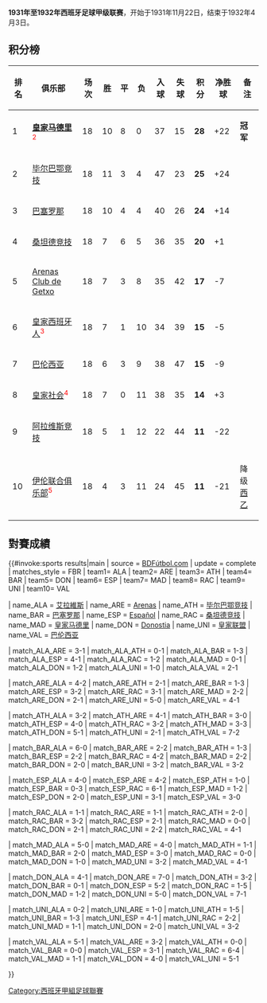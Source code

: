 {{unreferenced|time=2015-02-11T12:16:21+00:00}}
{{NoteTA|G1=football|G2=西甲}}
'''1931年至1932年西班牙足球甲级联赛'''，开始于1931年11月22日，结束于1932年4月3日。

==积分榜==

{| bgcolor="#f7f8ff" cellpadding="3" cellspacing="0" border="1" style="font-size: 85%; border: gray solid 1px; border-collapse: collapse;"
|- bgcolor="#CCCCCC"
! 排名!! 俱乐部!! 场次!! 胜 !! 平 !! 负 !! 入球 !! 失球 !! 积分 !! 净胜球 !! 备注
|-align="center" 
| 1 ||align="left"| '''[[皇家马德里|皇家马德里]]'''<sup><FONT color="red">2</FONT></sup>||18||10||8||0||37||15||'''28'''||+22||'''冠军'''
|-align="center" bgcolor="#EFEFEF"
| 2 ||align="left"| [[毕尔巴鄂竞技|毕尔巴鄂竞技]] ||18||11||3||4||47||23||'''25'''||+24||
|-align="center" 
| 3 ||align="left"| [[巴塞罗那足球俱乐部|巴塞罗那]] ||18||10||4||4||40||26||'''24'''||+14||
|-align="center" bgcolor="#EFEFEF"
| 4 ||align="left"| [[桑坦德竞技|桑坦德竞技]] ||18||7||6||5||36||35||'''20'''||+1||
|-align="center" 
| 5 ||align="left"| [[Arenas_Club_de_Getxo|Arenas Club de Getxo]] ||18||7||3||8||35||42||'''17'''||-7||
|-align="center" bgcolor="#EFEFEF"
| 6 ||align="left"| [[皇家西班牙人|皇家西班牙人]]<sup><FONT color="red">3</FONT></sup>||18||7||1||10||34||39||'''15'''||-5||
|-align="center" 
| 7 ||align="left"| [[巴伦西亚足球俱乐部|巴伦西亚]] ||18||6||3||9||38||47||'''15'''||-9||
|-align="center" bgcolor="#EFEFEF"
| 8 ||align="left"| [[皇家社会|皇家社会]]<sup><FONT color="red">4</FONT></sup> ||18||7||0||11||38||35||'''14'''||+3||
|-align="center" 
| 9 ||align="left"| [[阿拉维斯竞技|阿拉维斯竞技]] ||18||5||1||12||22||44||'''11'''||-22||
|-align="center" bgcolor="#EFEFEF"
| 10 ||align="left"| [[皇家联盟|伊伦联合俱乐部]]<sup><FONT color="red">5</FONT></sup> ||18||4||3||11||24||45||'''11'''||-21|| 降级[[西班牙足球乙级联赛|西乙]]
|}
== 對賽成績 ==
{{#invoke:sports results|main
| source = [http://www.bdfutbol.com/es/t/t1931-32.html BDFútbol.com]
| update = complete
| matches_style = FBR
| team1= ALA | team2= ARE | team3= ATH | team4= BAR | team5= DON | team6= ESP | team7= MAD | team8= RAC | team9= UNI | team10= VAL 

| name_ALA = [[阿拉維斯體育|艾拉維斯]]
| name_ARE = [[Arenas_Club_de_Getxo|Arenas]]
| name_ATH = [[毕尔巴鄂竞技|毕尔巴鄂竞技]]
| name_BAR = [[巴塞罗那足球俱乐部|巴塞罗那]]
| name_ESP = [[皇家西班牙人|Español]]
| name_RAC = [[桑坦德竞技|桑坦德竞技]]
| name_MAD = [[皇家马德里|皇家马德里]]
| name_DON = [[皇家社会|Donostia]]
| name_UNI = [[伊伦联合俱乐部|皇家联盟]]
| name_VAL = [[巴伦西亚足球俱乐部|巴伦西亚]]

| match_ALA_ARE = 3-1
| match_ALA_ATH = 0-1
| match_ALA_BAR = 1-3
| match_ALA_ESP = 4-1
| match_ALA_RAC = 1-2
| match_ALA_MAD = 0-1
| match_ALA_DON = 1-2
| match_ALA_UNI = 1-0
| match_ALA_VAL = 2-1

| match_ARE_ALA = 4-2
| match_ARE_ATH = 2-1
| match_ARE_BAR = 1-3
| match_ARE_ESP = 3-2
| match_ARE_RAC = 3-1
| match_ARE_MAD = 2-2
| match_ARE_DON = 2-1
| match_ARE_UNI = 5-0
| match_ARE_VAL = 4-1

| match_ATH_ALA = 3-2
| match_ATH_ARE = 4-1
| match_ATH_BAR = 3-0
| match_ATH_ESP = 4-0
| match_ATH_RAC = 3-2
| match_ATH_MAD = 3-3
| match_ATH_DON = 5-1
| match_ATH_UNI = 2-1
| match_ATH_VAL = 7-2

| match_BAR_ALA = 6-0
| match_BAR_ARE = 2-2
| match_BAR_ATH = 1-3
| match_BAR_ESP = 2-2
| match_BAR_RAC = 4-2
| match_BAR_MAD = 2-2
| match_BAR_DON = 2-0
| match_BAR_UNI = 3-2
| match_BAR_VAL = 3-2

| match_ESP_ALA = 4-0
| match_ESP_ARE = 4-2
| match_ESP_ATH = 1-0
| match_ESP_BAR = 0-3
| match_ESP_RAC = 6-1
| match_ESP_MAD = 1-2
| match_ESP_DON = 2-0
| match_ESP_UNI = 3-1
| match_ESP_VAL = 3-0

| match_RAC_ALA = 1-1
| match_RAC_ARE = 1-1
| match_RAC_ATH = 2-0
| match_RAC_BAR = 3-2
| match_RAC_ESP = 2-1
| match_RAC_MAD = 0-0
| match_RAC_DON = 2-1
| match_RAC_UNI = 2-2
| match_RAC_VAL = 4-1

| match_MAD_ALA = 5-0
| match_MAD_ARE = 4-0
| match_MAD_ATH = 1-1
| match_MAD_BAR = 2-0
| match_MAD_ESP = 3-0
| match_MAD_RAC = 0-0
| match_MAD_DON = 1-0
| match_MAD_UNI = 3-2
| match_MAD_VAL = 4-1

| match_DON_ALA = 4-1
| match_DON_ARE = 7-0
| match_DON_ATH = 3-2
| match_DON_BAR = 0-1
| match_DON_ESP = 5-2
| match_DON_RAC = 1-5
| match_DON_MAD = 1-2
| match_DON_UNI = 5-0
| match_DON_VAL = 7-1

| match_UNI_ALA = 0-2
| match_UNI_ARE = 1-0
| match_UNI_ATH = 1-5
| match_UNI_BAR = 1-3
| match_UNI_ESP = 4-1
| match_UNI_RAC = 2-2
| match_UNI_MAD = 1-1
| match_UNI_DON = 2-0
| match_UNI_VAL = 3-2

| match_VAL_ALA = 5-1
| match_VAL_ARE = 3-2
| match_VAL_ATH = 0-0
| match_VAL_BAR = 0-0
| match_VAL_ESP = 3-1
| match_VAL_RAC = 6-4
| match_VAL_MAD = 1-1
| match_VAL_DON = 4-0
| match_VAL_UNI = 5-1

}}

{{西班牙足球甲級聯賽賽季}}

[[Category:西班牙甲組足球聯賽|Category:西班牙甲組足球聯賽]]